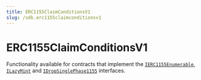 ---
title: ERC1155ClaimConditionsV1
slug: /sdk.erc1155claimconditionsv1
---

# ERC1155ClaimConditionsV1

Functionality available for contracts that implement the
[`IERC1155Enumerable`](/contracts/IERC1155Enumerable),
[`ILazyMint`](/contracts/ILazyMint) and
[`IDropSinglePhase1155`](/contracts/IDropSinglePhase1155)
interfaces.
